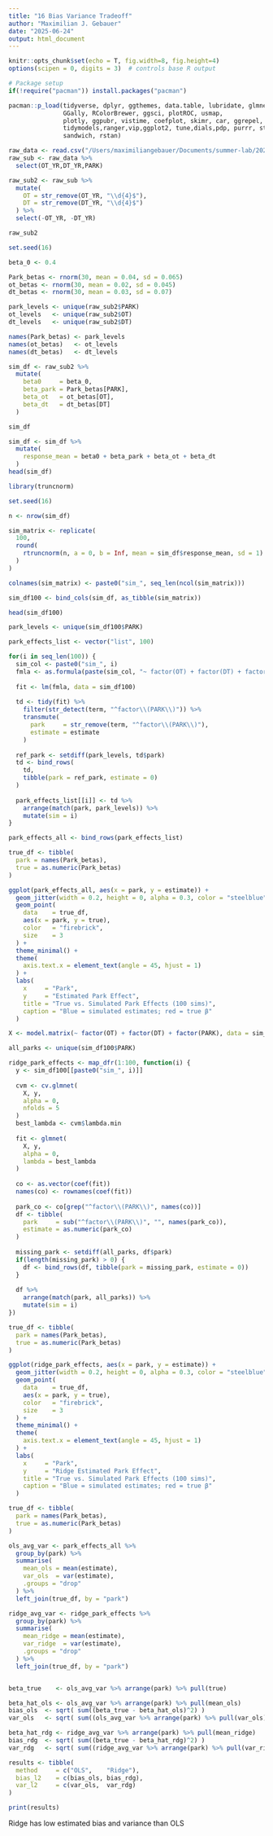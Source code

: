 ```yaml
---
title: "16 Bias Variance Tradeoff"
author: "Maximilian J. Gebauer"
date: "2025-06-24"
output: html_document
---
```


```r
knitr::opts_chunk$set(echo = T, fig.width=8, fig.height=4)
options(scipen = 0, digits = 3)  # controls base R output

# Package setup
if(!require("pacman")) install.packages("pacman")

pacman::p_load(tidyverse, dplyr, ggthemes, data.table, lubridate, glmnet,
               GGally, RColorBrewer, ggsci, plotROC, usmap,
               plotly, ggpubr, vistime, coefplot, skimr, car, ggrepel, slider, lubridate,
               tidymodels,ranger,vip,ggplot2, tune,dials,pdp, purrr, stringr, lmtest,
               sandwich, rstan)
```

```r
raw_data <- read.csv("/Users/maximiliangebauer/Documents/summer-lab/2025/labs/data/16_park-effects.csv")
raw_sub <- raw_data %>%
  select(OT_YR,DT_YR,PARK)

raw_sub2 <- raw_sub %>%
  mutate(
    OT = str_remove(OT_YR, "\\d{4}$"),
    DT = str_remove(DT_YR, "\\d{4}$")
  ) %>%
  select(-OT_YR, -DT_YR)                

raw_sub2
```

```r
set.seed(16)

beta_0 <- 0.4

Park_betas <- rnorm(30, mean = 0.04, sd = 0.065)
ot_betas <- rnorm(30, mean = 0.02, sd = 0.045)
dt_betas <- rnorm(30, mean = 0.03, sd = 0.07)

park_levels <- unique(raw_sub2$PARK)
ot_levels   <- unique(raw_sub2$OT)
dt_levels   <- unique(raw_sub2$DT)

names(Park_betas) <- park_levels
names(ot_betas)   <- ot_levels
names(dt_betas)   <- dt_levels

sim_df <- raw_sub2 %>%
  mutate(
    beta0     = beta_0,
    beta_park = Park_betas[PARK],
    beta_ot   = ot_betas[OT],
    beta_dt   = dt_betas[DT]
  )

sim_df
```

```r
sim_df <- sim_df %>%
  mutate(
    response_mean = beta0 + beta_park + beta_ot + beta_dt
  )
head(sim_df)
```

```r
library(truncnorm)

set.seed(16)

n <- nrow(sim_df)

sim_matrix <- replicate(
  100,
  round(
    rtruncnorm(n, a = 0, b = Inf, mean = sim_df$response_mean, sd = 1)
  )
)

colnames(sim_matrix) <- paste0("sim_", seq_len(ncol(sim_matrix)))

sim_df100 <- bind_cols(sim_df, as_tibble(sim_matrix))
```

```r
head(sim_df100)
```

```r
park_levels <- unique(sim_df100$PARK)

park_effects_list <- vector("list", 100)

for(i in seq_len(100)) {
  sim_col <- paste0("sim_", i)
  fmla <- as.formula(paste(sim_col, "~ factor(OT) + factor(DT) + factor(PARK)"))
  
  fit <- lm(fmla, data = sim_df100)
  
  td <- tidy(fit) %>%
    filter(str_detect(term, "^factor\\(PARK\\)")) %>%
    transmute(
      park     = str_remove(term, "^factor\\(PARK\\)"),
      estimate = estimate
    )
  
  ref_park <- setdiff(park_levels, td$park)
  td <- bind_rows(
    td,
    tibble(park = ref_park, estimate = 0)
  )
  
  park_effects_list[[i]] <- td %>%
    arrange(match(park, park_levels)) %>%
    mutate(sim = i)
}

park_effects_all <- bind_rows(park_effects_list)
```

```r
true_df <- tibble(
  park = names(Park_betas),
  true = as.numeric(Park_betas)
)

ggplot(park_effects_all, aes(x = park, y = estimate)) +
  geom_jitter(width = 0.2, height = 0, alpha = 0.3, color = "steelblue") +
  geom_point(
    data    = true_df,
    aes(x = park, y = true),
    color   = "firebrick",
    size    = 3
  ) +
  theme_minimal() +
  theme(
    axis.text.x = element_text(angle = 45, hjust = 1)
  ) +
  labs(
    x     = "Park",
    y     = "Estimated Park Effect",
    title = "True vs. Simulated Park Effects (100 sims)",
    caption = "Blue = simulated estimates; red = true β"
  )
```

```r
X <- model.matrix(~ factor(OT) + factor(DT) + factor(PARK), data = sim_df100)

all_parks <- unique(sim_df100$PARK)

ridge_park_effects <- map_dfr(1:100, function(i) {
  y <- sim_df100[[paste0("sim_", i)]]
  
  cvm <- cv.glmnet(
    X, y,
    alpha = 0,
    nfolds = 5
  )
  best_lambda <- cvm$lambda.min
  
  fit <- glmnet(
    X, y,
    alpha = 0,
    lambda = best_lambda
  )
  
  co <- as.vector(coef(fit))
  names(co) <- rownames(coef(fit))
  
  park_co <- co[grep("^factor\\(PARK\\)", names(co))]
  df <- tibble(
    park     = sub("^factor\\(PARK\\)", "", names(park_co)),
    estimate = as.numeric(park_co)
  )
  
  missing_park <- setdiff(all_parks, df$park)
  if(length(missing_park) > 0) {
    df <- bind_rows(df, tibble(park = missing_park, estimate = 0))
  }
  
  df %>%
    arrange(match(park, all_parks)) %>%
    mutate(sim = i)
})

```

```r
true_df <- tibble(
  park = names(Park_betas),
  true = as.numeric(Park_betas)
)

ggplot(ridge_park_effects, aes(x = park, y = estimate)) +
  geom_jitter(width = 0.2, height = 0, alpha = 0.3, color = "steelblue") +
  geom_point(
    data    = true_df,
    aes(x = park, y = true),
    color   = "firebrick",
    size    = 3
  ) +
  theme_minimal() +
  theme(
    axis.text.x = element_text(angle = 45, hjust = 1)
  ) +
  labs(
    x     = "Park",
    y     = "Ridge Estimated Park Effect",
    title = "True vs. Simulated Park Effects (100 sims)",
    caption = "Blue = simulated estimates; red = true β"
  )
```

```r
true_df <- tibble(
  park = names(Park_betas),
  true = as.numeric(Park_betas)
)

ols_avg_var <- park_effects_all %>%
  group_by(park) %>%
  summarise(
    mean_ols = mean(estimate),
    var_ols  = var(estimate),
    .groups = "drop"
  ) %>%
  left_join(true_df, by = "park")

ridge_avg_var <- ridge_park_effects %>%
  group_by(park) %>%
  summarise(
    mean_ridge = mean(estimate),
    var_ridge  = var(estimate),
    .groups = "drop"
  ) %>%
  left_join(true_df, by = "park")


beta_true    <- ols_avg_var %>% arrange(park) %>% pull(true)

beta_hat_ols <- ols_avg_var %>% arrange(park) %>% pull(mean_ols)
bias_ols  <- sqrt( sum((beta_true - beta_hat_ols)^2) )
var_ols   <- sqrt( sum((ols_avg_var %>% arrange(park) %>% pull(var_ols))) )

beta_hat_rdg <- ridge_avg_var %>% arrange(park) %>% pull(mean_ridge)
bias_rdg  <- sqrt( sum((beta_true - beta_hat_rdg)^2) )
var_rdg   <- sqrt( sum((ridge_avg_var %>% arrange(park) %>% pull(var_ridge))) )

results <- tibble(
  method     = c("OLS",    "Ridge"),
  bias_l2    = c(bias_ols, bias_rdg),
  var_l2     = c(var_ols,  var_rdg)
)

print(results)
```

Ridge has low estimated bias and variance than OLS



